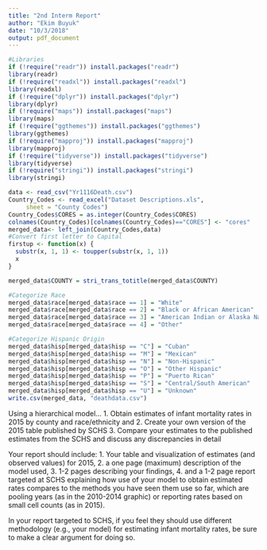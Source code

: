 ```yaml
---
title: "2nd Interm Report"
author: "Ekim Buyuk"
date: "10/3/2018"
output: pdf_document
---
```


```r
#Libraries
if (!require("readr")) install.packages("readr")
library(readr)
if (!require("readxl")) install.packages("readxl")
library(readxl)
if (!require("dplyr")) install.packages("dplyr")
library(dplyr)
if (!require("maps")) install.packages("maps")
library(maps)
if (!require("ggthemes")) install.packages("ggthemes")
library(ggthemes)
if (!require("mapproj")) install.packages("mapproj")
library(mapproj)
if (!require("tidyverse")) install.packages("tidyverse")
library(tidyverse)
if (!require("stringi")) install.packages("stringi")
library(stringi)
```

```r
data <- read_csv("Yr1116Death.csv")
Country_Codes <- read_excel("Dataset Descriptions.xls", 
     sheet = "County Codes")
Country_Codes$CORES = as.integer(Country_Codes$CORES)
colnames(Country_Codes)[colnames(Country_Codes)=="CORES"] <- "cores"
merged_data<- left_join(Country_Codes,data)
#Convert first letter to Capital
firstup <- function(x) {
  substr(x, 1, 1) <- toupper(substr(x, 1, 1))
  x
}

merged_data$COUNTY = stri_trans_totitle(merged_data$COUNTY)

#Categorize Race
merged_data$race[merged_data$race == 1] = "White"
merged_data$race[merged_data$race == 2] = "Black or African American"
merged_data$race[merged_data$race == 3] = "American Indian or Alaska Native"
merged_data$race[merged_data$race == 4] = "Other"

#Categorize Hispanic Origin
merged_data$hisp[merged_data$hisp == "C"] = "Cuban"
merged_data$hisp[merged_data$hisp == "M"] = "Mexican"
merged_data$hisp[merged_data$hisp == "N"] = "Non-Hispanic"
merged_data$hisp[merged_data$hisp == "O"] = "Other Hispanic"
merged_data$hisp[merged_data$hisp == "P"] = "Puerto Rican"
merged_data$hisp[merged_data$hisp == "S"] = "Central/South American"
merged_data$hisp[merged_data$hisp == "U"] = "Unknown"
write.csv(merged_data, "deathdata.csv")
```

Using a hierarchical model...
1. Obtain estimates of infant mortality rates in 2015 by county and race/ethnicity and 
2. Create your own version of the 2015 table published by SCHS
3. Compare your estimates to the published estimates from the SCHS and discuss any discrepancies in detail

Your report should include:
1. Your table and visualization of estimates (and observed values) for 2015, 
2. a one page (maximum) description of the model used, 
3. 1-2 pages describing your findings, 
4. and a 1-2 page report targeted at SCHS explaining how use of your model to obtain estimated rates compares to the methods you have seen them use so far, which are pooling years (as in the 2010-2014 graphic) or reporting rates based on small cell counts (as in 2015). 

In your report targeted to SCHS, if you feel they should use different methodology (e.g., your model) for estimating infant mortality rates, be sure to make a clear argument for doing so.